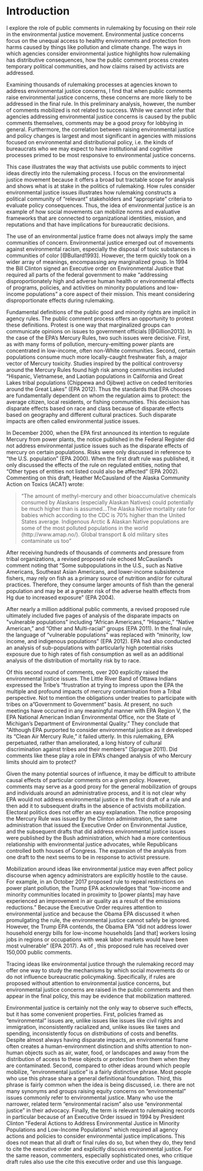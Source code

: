 # Introduction

I explore the role of public comments in rulemaking by focusing on their
role in the environmental justice movement. Environmental justice
concerns focus on the unequal access to healthy environments and
protection from harms caused by things like pollution and climate
change. The ways in which agencies consider environmental justice
highlights how rulemaking has distributive consequences, how the public
comment process creates temporary political communities, and how claims
raised by activists are addressed.

Examining thousands of rulemaking processes at agencies known to address
environmental justice concerns, I find that when public comments raise
environmental justice concerns, these concerns are more likely to be
addressed in the final rule. In this preliminary analysis, however, the
number of comments mobilized is not related to success. While we cannot
infer that agencies addressing environmental justice concerns is caused
by the public comments themselves, comments may be a good proxy for
lobbying in general. Furthermore, the correlation between raising
environmental justice and policy changes is largest and most significant
in agencies with missions focused on environmental and distributional
policy, i.e. the kinds of bureaucrats who we may expect to have
institutional and cognitive processes primed to be most responsive to
environmental justice concerns.

This case illustrates the way that activists use public comments to
inject ideas directly into the rulemaking process. I focus on the
environmental justice movement because it offers a broad but tractable
scope for analysis and shows what is at stake in the politics of
rulemaking. How rules consider environmental justice issues illustrates
how rulemaking constructs a political community of "relevant"
stakeholders and "appropriate" criteria to evaluate policy consequences.
Thus, the idea of environmental justice is an example of how social
movements can mobilize norms and evaluative frameworks that are
connected to organizational identities, mission, and reputations and
that have implications for bureaucratic decisions.

The use of an environmental justice frame does not always imply the same
communities of concern. Environmental justice emerged out of movements
against environmental racism, especially the disposal of toxic
substances in communities of color [@Bullard1993]. However, the term
quickly took on a wider array of meanings, encompassing any marginalized
group. In 1994 the Bill Clinton signed an Executive order on
Environmental Justice that required all parts of the federal government
to make "addressing disproportionately high and adverse human health or
environmental effects of programs, policies, and activities on minority
populations and low-income populations" a core aspect of their mission.
This meant considering disproportionate effects during rulemaking.

Fundamental definitions of the public good and minority rights are
implicit in agency rules. The public comment process offers an
opportunity to protest these definitions. Protest is one way that
marginalized groups can communicate opinions on issues to government
officials [@Gillion2013]. In the case of the EPA's Mercury Rules, two
such issues were decisive. First, as with many forms of pollution,
mercury-emitting power plants are concentrated in low-income, often
non-White communities. Second, certain populations consume much more
locally-caught freshwater fish, a major vector of Mercury toxicity.
Studies inspired by the political controversy around the Mercury Rules
found high risk among communities included "Hispanic, Vietnamese, and
Laotian populations in California and Great Lakes tribal populations
(Chippewa and Ojibwe) active on ceded territories around the Great
Lakes" (EPA 2012). Thus the standards that EPA chooses are fundamentally
dependent on whom the regulation aims to protect: the average citizen,
local residents, or fishing communities. This decision has disparate
effects based on race and class because of disparate effects based on
geography and different cultural practices. Such disparate impacts are
often called environmental justice issues.

In December 2000, when the EPA first announced its intention to regulate
Mercury from power plants, the notice published in the Federal Register
did not address environmental justice issues such as the disparate
effects of mercury on certain populations. Risks were only discussed in
reference to "the U.S. population" (EPA 2000). When the first draft rule
was published, it only discussed the effects of the rule on regulated
entities, noting that "Other types of entities not listed could also be
affected" (EPA 2002). Commenting on this draft, Heather McCausland of
the Alaska Community Action on Toxics (ACAT) wrote:

> "The amount of methyl-mercury and other bioaccumulative chemicals
> consumed by Alaskans (especially Alaskan Natives) could potentially be
> much higher than is assumed\...The Alaska Native mortality rate for
> babies which according to the CDC is 70% higher than the United States
> average. Indigenous Arctic & Alaskan Native populations are some of
> the most polluted populations in the world (http://www.amap.no/).
> Global transport & old military sites contaminate us too"

After receiving hundreds of thousands of comments and pressure from
tribal organizations, a revised proposed rule echoed McCausland's
comment noting that "Some subpopulations in the U.S., such as Native
Americans, Southeast Asian Americans, and lower-income subsistence
fishers, may rely on fish as a primary source of nutrition and/or for
cultural practices. Therefore, they consume larger amounts of fish than
the general population and may be at a greater risk of the adverse
health effects from Hg due to increased exposure" (EPA 2004).

After nearly a million additional public comments, a revised proposed
rule ultimately included five pages of analysis of the disparate impacts
on \"vulnerable populations\" including "African Americans," "Hispanic,"
"Native American," and "Other and Multi-racial" groups (EPA 2011). In
the final rule, the language of "vulnerable populations " was replaced
with "minority, low income, and indigenous populations" (EPA 2012). EPA
had also conducted an analysis of sub-populations with particularly high
potential risks exposure due to high rates of fish consumption as well
as an additional analysis of the distribution of mortality risk by to
race.

Of this second round of comments, over 200 explicitly raised the
environmental justice issues. The Little River Band of Ottawa Indians
expressed the Tribe's "frustration at trying to impress upon the EPA the
multiple and profound impacts of mercury contamination from a Tribal
perspective. Not to mention the obligations under treaties to
participate with tribes on a "Government to Government" basis. At
present, no such meetings have occurred in any meaningful manner with
EPA Region V, the EPA National American Indian Environmental Office, nor
the State of Michigan's Department of Environmental Quality." They
conclude that \"Although EPA purported to consider environmental justice
as it developed its "Clean Air Mercury Rule," it failed utterly. In this
rulemaking, EPA perpetuated, rather than ameliorated, a long history of
cultural discrimination against tribes and their members" (Sprague
2011). Did comments like these play a role in EPA's changed analysis of
who Mercury limits should aim to protect?

Given the many potential sources of influence, it may be difficult to
attribute causal effects of particular comments on a given policy.
However, comments may serve as a good proxy for the general mobilization
of groups and individuals around an administrative process, and it is
not clear why EPA would not address environmental justice in the first
draft of a rule and then add it to subsequent drafts in the absence of
activists mobilization. Electoral politics does not offer an easy
explanation. The notice proposing the Mercury Rule was issued by the
Clinton administration, the same administration that issued the
Executive Order on Environmental Justice, and the subsequent drafts that
did address environmental justice issues were published by the Bush
administration, which had a more contentious relationship with
environmental justice advocates, while Republicans controlled both
houses of Congress. The expansion of the analysis from one draft to the
next seems to be in response to activist pressure.

Mobilization around ideas like environmental justice may even affect
policy discourse when agency administrators are explicitly hostile to
the cause. For example, in an October 2017 proposed rule to repeal
restrictions on power plant pollution, the Trump EPA acknowledges that
"low-income and minority communities located in proximity to [power
plants] may have experienced an improvement in air quality as a result
of the emissions reductions." Because the Executive Order requires
attention to environmental justice and because the Obama EPA discussed
it when promulgating the rule, the environmental justice cannot safely
be ignored. However, the Trump EPA contends, the Obama EPA "did not
address lower household energy bills for low-income households [and
that] workers losing jobs in regions or occupations with weak labor
markets would have been most vulnerable" (EPA 2017). As of , this
proposed rule has received over 150,000 public comments.

Tracing ideas like environmental justice through the rulemaking record
may offer one way to study the mechanisms by which social movements do
or do not influence bureaucratic policymaking. Specifically, if rules
are proposed without attention to environmental justice concerns, but
environmental justice concerns are raised in the public comments and
then appear in the final policy, this may be evidence that mobilization
mattered.

Environmental justice is certainly not the only way to observe such
effects, but it has some convenient properties. First, policies framed
as "environmental" issues are, unlike issues like issues like civil
rights and immigration, inconsistently racialized and, unlike issues
like taxes and spending, inconsistently focus on *distributions* of
costs and benefits. Despite almost always having disparate impacts, an
environmental frame often creates a human-environment distinction and
shifts attention to non-human objects such as air, water, food, or
landscapes and away from the distribution of access to these objects or
protection from them when they are contaminated. Second, compared to
other ideas around which people mobilize, "environmental justice" is a
fairly distinctive phrase. Most people who use this phrase share a
general definitional foundation. Third, this phrase is fairly common
when the idea is being discussed, i.e. there are not many synonyms and
groups raising equity concerns on "environmental" issues commonly refer
to environmental justice. Many who use the narrower, related term
"environmental racism" also use "environmental justice" in their
advocacy. Finally, the term is relevant to rulemaking records in
particular because of an Executive Order issued in 1994 by President
Clinton \"Federal Actions to Address Environmental Justice in Minority
Populations and Low-Income Populations\" which required all agency
actions and policies to consider environmental justice implications.
This does not mean that all draft or final rules do so, but when they
do, they tend to cite the executive order and explicitly discuss
environmental justice. For the same reason, commenters, especially
sophisticated ones, who critique draft rules also use the cite this
executive order and use this language.

